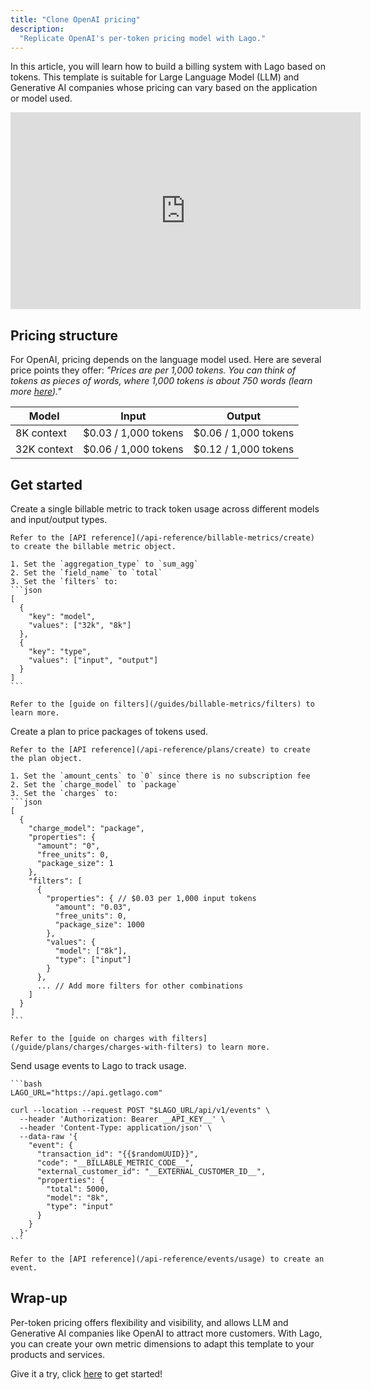 ```yaml
---
title: "Clone OpenAI pricing"
description:
  "Replicate OpenAI's per-token pricing model with Lago."
---
```


In this article, you will learn how to build a billing system with Lago based on tokens.
This template is suitable for Large Language Model (LLM) and Generative AI companies whose pricing can vary based on the application or model used.

<iframe width="560" height="315" src="https://www.youtube.com/embed/ulLpAn8_P9o?si=18NXjL8pITlrVuZ7&amp;start=35" title="YouTube video player" frameborder="0" allow="accelerometer; autoplay; clipboard-write; encrypted-media; gyroscope; picture-in-picture; web-share" referrerpolicy="strict-origin-when-cross-origin" allowfullscreen></iframe>

## Pricing structure
For OpenAI, pricing depends on the language model used. Here are several price points they offer:
*"Prices are per 1,000 tokens. You can think of tokens as pieces of words, where 1,000 tokens is about 750 words (learn more [here](https://platform.openai.com/tokenizer))."*

| Model       | Input                | Output               |
|-------------|----------------------|----------------------|
| 8K context  | $0.03 / 1,000 tokens | $0.06 / 1,000 tokens |
| 32K context | $0.06 / 1,000 tokens | $0.12 / 1,000 tokens |

## Get started

<Steps>
  <Step title="Create a billable metric">
    Create a single billable metric to track token usage across different models and input/output types.
    
    Refer to the [API reference](/api-reference/billable-metrics/create) to create the billable metric object.

    1. Set the `aggregation_type` to `sum_agg`
    2. Set the `field_name` to `total`
    3. Set the `filters` to:
    ```json
    [
      {
        "key": "model",
        "values": ["32k", "8k"]
      },
      {
        "key": "type",
        "values": ["input", "output"]
      }
    ]
    ```

    Refer to the [guide on filters](/guides/billable-metrics/filters) to learn more.
  </Step>
  <Step title="Create a plan">
    Create a plan to price packages of tokens used.

    Refer to the [API reference](/api-reference/plans/create) to create the plan object.

    1. Set the `amount_cents` to `0` since there is no subscription fee
    2. Set the `charge_model` to `package`
    3. Set the `charges` to:
    ```json
    [
      {
        "charge_model": "package",
        "properties": {
          "amount": "0",
          "free_units": 0,
          "package_size": 1
        },
        "filters": [
          {
            "properties": { // $0.03 per 1,000 input tokens
              "amount": "0.03",
              "free_units": 0,
              "package_size": 1000
            },
            "values": {
              "model": ["8k"],
              "type": ["input"]
            }
          },
          ... // Add more filters for other combinations
        ]
      }
    ]
    ```

    Refer to the [guide on charges with filters](/guide/plans/charges/charges-with-filters) to learn more.
  </Step>
  <Step title="Ingest usage via events">
    Send usage events to Lago to track usage.  

    ```bash
    LAGO_URL="https://api.getlago.com"

    curl --location --request POST "$LAGO_URL/api/v1/events" \
      --header 'Authorization: Bearer __API_KEY__' \
      --header 'Content-Type: application/json' \
      --data-raw '{
        "event": {
          "transaction_id": "{{$randomUUID}}",
          "code": "__BILLABLE_METRIC_CODE__",
          "external_customer_id": "__EXTERNAL_CUSTOMER_ID__",
          "properties": {
            "total": 5000,
            "model": "8k",
            "type": "input"
          }
        }
      }'
    ```

    Refer to the [API reference](/api-reference/events/usage) to create an event.
  </Step>
</Steps>

## Wrap-up
Per-token pricing offers flexibility and visibility, and allows LLM and Generative AI companies like OpenAI to attract more customers.
With Lago, you can create your own metric dimensions to adapt this template to your products and services.

Give it a try, click [here](https://www.getlago.com/get-started) to get started!